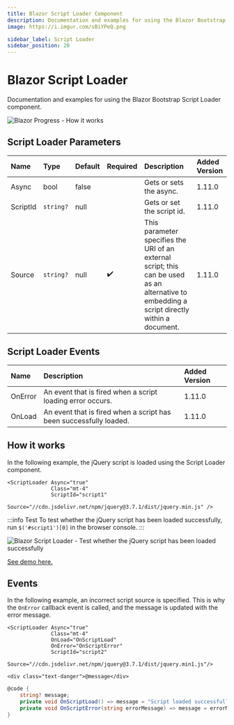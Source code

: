 ```yaml
---
title: Blazor Script Loader Component
description: Documentation and examples for using the Blazor Bootstrap Script Loader component.
image: https://i.imgur.com/sBiYPeQ.png

sidebar_label: Script Loader
sidebar_position: 20
---
```



# Blazor Script Loader

Documentation and examples for using the Blazor Bootstrap Script Loader component.

<CarbonAd />

<img src="https://i.imgur.com/sBiYPeQ.png" alt="Blazor Progress - How it works" />

## Script Loader Parameters

| Name | Type | Default | Required | Description | Added Version |
|:--|:--|:--|:--|:--|:--|
| Async | bool | false | | Gets or sets the async. | 1.11.0 |
| ScriptId | `string?` | null | | Gets or set the script id. | 1.11.0 |
| Source | `string?` | null | ✔️ | This parameter specifies the URI of an external script; this can be used as an alternative to embedding a script directly within a document. | 1.11.0 |

## Script Loader Events

| Name | Description | Added Version |
|:--|:--|:--|
| OnError | An event that is fired when a script loading error occurs. | 1.11.0 |
| OnLoad | An event that is fired when a script has been successfully loaded. | 1.11.0 |

## How it works

In the following example, the jQuery script is loaded using the Script Loader component.

```cshtml {1-4} showLineNumbers
<ScriptLoader Async="true"
              Class="mt-4"
              ScriptId="script1"
              Source="//cdn.jsdelivr.net/npm/jquery@3.7.1/dist/jquery.min.js" />
```

:::info Test
To test whether the jQuery script has been loaded successfully, run <code>$('#script1')[0]</code> in the browser console.
:::

<img src="https://i.imgur.com/EWEGAZv.png" alt="Blazor Script Loader - Test whether the jQuery script has been loaded successfully" />

[See demo here.](https://demos.blazorbootstrap.com/script-loader#how-it-works)

## Events

In the following example, an incorrect script source is specified. 
This is why the `OnError` callback event is called, and the message is updated with the error message.

```cshtml {3,4,6} showLineNumbers
<ScriptLoader Async="true"
              Class="mt-4"
              OnLoad="OnScriptLoad"
              OnError="OnScriptError"
              ScriptId="script2"
              Source="//cdn.jsdelivr.net/npm/jquery@3.7.1/dist/jquery.min1.js"/>

<div class="text-danger">@message</div>
```

```cs {4,6} showLineNumbers
@code {
    string? message;
    private void OnScriptLoad() => message = "Script loaded successfully.";
    private void OnScriptError(string errorMessage) => message = errorMessage;
}
```
